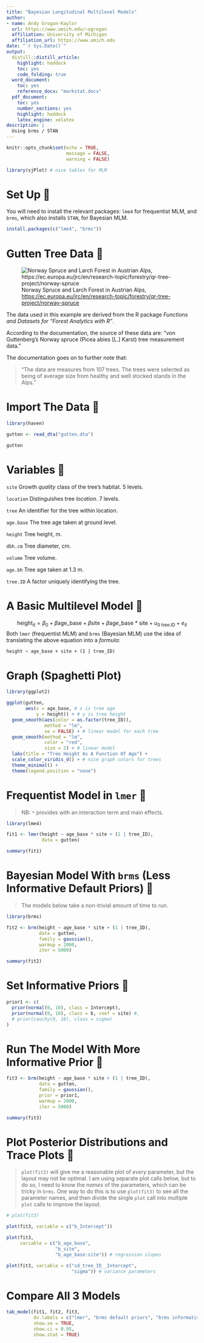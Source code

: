 ```yaml
---
title: "Bayesian Longitudinal Multilevel Models"
author:
- name: Andy Grogan-Kaylor
  url: https://www.umich.edu/~agrogan
  affiliation: University of Michigan
  affiliation_url: https://www.umich.edu
date: "`r Sys.Date()`"
output:
  distill::distill_article:
    highlight: haddock
    toc: yes
    code_folding: true
  word_document:
    toc: yes
    reference_docx: "markstat.docx"
  pdf_document:
    toc: yes
    number_sections: yes
    highlight: haddock
    latex_engine: xelatex
description: |
  Using brms / STAN
---
```


```r

knitr::opts_chunk$set(echo = TRUE, 
                      message = FALSE,
                      warning = FALSE)

library(sjPlot) # nice tables for MLM

```

# Set Up 🌲

You will need to install the relevant packages: `lme4` for frequentist MLM, and `brms`, which also installs `STAN`, for Bayesian MLM.

```r

install.packages(c("lme4", "brms"))

```

# Gutten Tree Data 🌲

![Norway Spruce and Larch Forest in Austrian Alps, <https://ec.europa.eu/jrc/en/research-topic/forestry/qr-tree-project/norway-spruce>](fotolia-small.jpg)

The data used in this example are derived from the R package *Functions and Datasets for "Forest Analytics with R"*.

According to the documentation, the source of these data are: "von Guttenberg's Norway spruce (Picea abies [L.] Karst) tree measurement data."

The documentation goes on to further note that:

> "The data are measures from 107 trees. The trees were selected as being of average size from healthy and well stocked stands in the Alps."

# Import The Data 🌲

```r

library(haven)

gutten <- read_dta("gutten.dta")

gutten 

```

# Variables 🌲

`site` Growth *quality* class of the tree's habitat. 5 levels.

`location` Distinguishes tree *location*. 7 levels.

`tree` An identifier for the tree within location.

`age.base` The tree age taken at ground level.

`height` Tree height, m.

`dbh.cm` Tree diameter, cm.

`volume` Tree volume.

`age.bh` Tree age taken at 1.3 m.

`tree.ID` A factor uniquely identifying the tree.

# A Basic Multilevel Model 🌲

$$\text{height}_{it} = \beta_0 + \beta \text{age_base} + \beta \text{site} + \beta \text{age_base * site} + u_{0\text{ tree.ID}} + e_{it}$$ Both `lmer` (frequentist MLM) and `brms` (Bayesian MLM) use the idea of translating the above equation into a *formula*:

`height ~ age_base + site + (1 | tree_ID)`

# Graph (Spaghetti Plot)

```r

library(ggplot2)

ggplot(gutten,
       aes(x = age_base, # x is tree age
           y = height)) + # y is tree height
  geom_smooth(aes(color = as.factor(tree_ID)), 
              method = "lm",
              se = FALSE) + # linear model for each tree
  geom_smooth(method = "lm", 
              color = "red",
              size = 2) + # linear model 
  labs(title = "Tree Height As A Function Of Age") +
  scale_color_viridis_d() + # nice graph colors for trees
  theme_minimal() +
  theme(legend.position = "none")

```

# Frequentist Model in `lmer` 🌲

> NB: `*` provides with an interaction term and main effects.
 
```r

library(lme4)

fit1 <- lmer(height ~ age_base * site + (1 | tree_ID), 
             data = gutten)

summary(fit1)

```

# Bayesian Model With `brms` (Less Informative Default Priors) 🌲

> The models below take a non-trivial amount of time to run.

```r

library(brms)

fit2 <- brm(height ~ age_base * site + (1 | tree_ID), 
            data = gutten,
            family = gaussian(), 
            warmup = 2000, 
            iter = 5000)

summary(fit2)

```

# Set Informative Priors 🌲

```r

prior1 <- c(
  prior(normal(0, 10), class = Intercept), 
  prior(normal(0, 10), class = b, coef = site) #,
  # prior(cauchy(0, 10), class = sigma)
)

```

# Run The Model With More Informative Prior 🌲

```r

fit3 <- brm(height ~ age_base * site + (1 | tree_ID), 
            data = gutten,
            family = gaussian(), 
            prior = prior1,
            warmup = 2000, 
            iter = 5000)

summary(fit3)

```

# Plot Posterior Distributions and Trace Plots 🌲

> `plot(fit3)` will give me a reasonable plot of *every* parameter, but the layout may not be optimal. I am using separate plot calls below, but to do so, I need to know the *names* of the parameters, which can be tricky in `brms`. One way to do this is to use `plot(fit3)` to see all the parameter names, and then divide the single `plot` call into multiple `plot` calls to improve the layout.

```r

# plot(fit3)

plot(fit3, variable = c("b_Intercept"))

plot(fit3, 
     variable = c("b_age_base", 
                  "b_site",
                  "b_age_base:site")) # regression slopes

plot(fit3, variable = c("sd_tree_ID__Intercept",
                        "sigma")) # variance parameters

```

# Compare All 3 Models

```r

tab_model(fit1, fit2, fit3,
          dv.labels = c("lmer", "brms default priors", "brms informative priors"), 
          show.se = TRUE,
          show.ci = 0.95,
          show.stat = TRUE)

```







